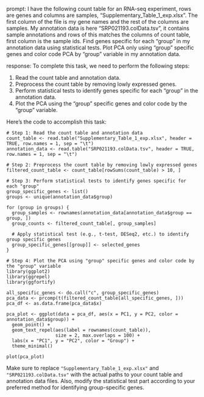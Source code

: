 prompt:
I have the following count table for an RNA-seq experiment, rows are genes and columns are samples, "Supplementary_Table_1_exp.xlsx". The first column of the file is my gene names and the rest of the columns are samples. My annotation data is here  "SRP021193.colData.tsv", it contains sample annotations and rows of this matches the columns of count table, first column is the sample ids. Find genes specific for each "group" in my annotation data  using statistical tests. Plot PCA only using "group" specific genes and color code PCA by "group" variable in my annotation data.

response:
To complete this task, we need to perform the following steps:

1. Read the count table and annotation data.
2. Preprocess the count table by removing lowly expressed genes.
3. Perform statistical tests to identify genes specific for each "group" in the annotation data.
4. Plot the PCA using the "group" specific genes and color code by the "group" variable.

Here's the code to accomplish this task:

```
# Step 1: Read the count table and annotation data
count_table <- read.table("Supplementary_Table_1_exp.xlsx", header = TRUE, row.names = 1, sep = "\t")
annotation_data <- read.table("SRP021193.colData.tsv", header = TRUE, row.names = 1, sep = "\t")

# Step 2: Preprocess the count table by removing lowly expressed genes
filtered_count_table <- count_table[rowSums(count_table) > 10, ]

# Step 3: Perform statistical tests to identify genes specific for each "group"
group_specific_genes <- list()
groups <- unique(annotation_data$group)

for (group in groups) {
  group_samples <- rownames(annotation_data[annotation_data$group == group, ])
  group_counts <- filtered_count_table[, group_samples]
  
  # Apply statistical test (e.g., t-test, DESeq2, etc.) to identify group specific genes
  group_specific_genes[[group]] <- selected_genes
}

# Step 4: Plot the PCA using "group" specific genes and color code by the "group" variable
library(ggplot2)
library(ggrepel)
library(ggfortify)

all_specific_genes <- do.call("c", group_specific_genes)
pca_data <- prcomp(t(filtered_count_table[all_specific_genes, ]))
pca_df <- as.data.frame(pca_data$x)

pca_plot <- ggplot(data = pca_df, aes(x = PC1, y = PC2, color = annotation_data$group)) +
  geom_point() +
  geom_text_repel(aes(label = rownames(count_table)),
                  size = 2, max.overlaps = 100) +
  labs(x = "PC1", y = "PC2", color = "Group") +
  theme_minimal()

plot(pca_plot)
```

Make sure to replace `"Supplementary_Table_1_exp.xlsx"` and `"SRP021193.colData.tsv"` with the actual paths to your count table and annotation data files. Also, modify the statistical test part according to your preferred method for identifying group-specific genes.
